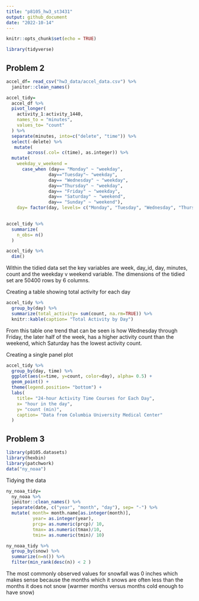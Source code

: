 ```yaml
---
title: "p8105_hw3_st3431"
output: github_document
date: "2022-10-14"
---
```


```r
knitr::opts_chunk$set(echo = TRUE)
```

```r
library(tidyverse)
```

## Problem 2
```r
accel_df= read_csv("hw3_data/accel_data.csv") %>% 
  janitor::clean_names()
```

```r
accel_tidy= 
  accel_df %>% 
  pivot_longer(
    activity_1:activity_1440, 
    names_to = "minutes",
    values_to= "count"
  ) %>% 
  separate(minutes, into=c("delete", "time")) %>% 
  select(-delete) %>% 
   mutate( 
        across(.col= c(time), as.integer)) %>% 
  mutate(
    weekday_v_weekend = 
      case_when (day== "Monday" ~ "weekday", 
                day=="Tuesday"~ "weekday", 
                day== "Wednesday" ~ "weekday", 
                day=="Thursday" ~ "weekday", 
                day== "Friday" ~ "weekday",
                day== "Saturday" ~ "weekend", 
                day== "Sunday" ~ "weekend"), 
    day= factor(day, levels= c("Monday", "Tuesday", "Wednesday", "Thursday", "Friday", "Saturday", "Sunday")))
     

accel_tidy %>% 
  summarize(
    n_obs= n()
  )

accel_tidy %>% 
  dim()
```

Within the tidied data set the key variables are week, day_id, day, minutes, count and the weekday v weekend variable. The dimensions of the tidied set are 50400 rows by 6 columns. 

Creating a table showing total activity for each day 

```r
accel_tidy %>% 
  group_by(day) %>% 
  summarize(total_activity= sum(count, na.rm=TRUE)) %>% 
  knitr::kable(caption= "Total Activity by Day")
```

From this table one trend that can be seen is how Wednesday through Friday, the later half of the week, has a higher activity count than the weekend, which Saturday has the lowest activity count. 


Creating a single panel plot 

```r
accel_tidy %>% 
  group_by(day, time) %>% 
  ggplot(aes(x=time, y=count, color=day), alpha= 0.5) +
  geom_point() + 
  theme(legend.position= "bottom") +
  labs(
    title= "24-hour Activity Time Courses for Each Day", 
    x= "hour in the day", 
    y= "count (min)",
    caption= "Data from Columbia University Medical Center"
  )
```

## Problem 3 

```r
library(p8105.datasets)
library(hexbin)
library(patchwork)
data("ny_noaa")
```

Tidying the data 

```r
ny_noaa_tidy= 
  ny_noaa %>% 
  janitor::clean_names() %>% 
  separate(date, c("year", "month", "day"), sep= "-") %>% 
  mutate( month= month.name[as.integer(month)], 
          year= as.integer(year), 
          prcp= as.numeric(prcp)/ 10,
          tmax= as.numeric(tmax)/10, 
          tmin= as.numeric(tmin)/ 10)

ny_noaa_tidy %>% 
  group_by(snow) %>% 
  summarize(n=n()) %>% 
  filter(min_rank(desc(n)) < 2 )
```

The most commonly observed values for snowfall was 0 inches which makes sense because the months which it snows are often less than the months it does not snow (warmer months versus months cold enough to have snow) 









